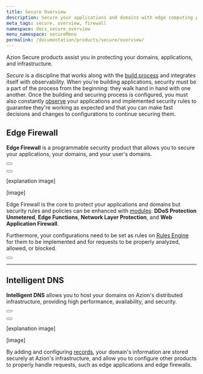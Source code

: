 ```yaml
---
title: Secure Overview
description: Secure your applications and domains with edge computing protection.
meta_tags: secure, overview, firewall
namespace: docs_secure_overview
menu_namespace: secureMenu
permalink: /documentation/products/secure/overview/
---
```



Azion Secure products assist you in protecting your domains, applications, and infrastructure.

*Secure* is a discipline that works along with the [build process](/en/documentation/products/guides/build/overview/) and integrates itself with observability. When you're building applications, security must be a part of the process from the beginning: they walk hand in hand with one another. Once the building and securing process is configured, you must also constantly [observe](/en/documentation/products/observe/) your applications and implemented security rules to guarantee they're working as expected and that you can make fast decisions and changes to configurations to continue securing them.

## Edge Firewall

**Edge Firewall** is a programmable security product that allows you to secure your applications, your domains, and your user's domains.

<Button href="/en/documentation/products/edge-firewall/" variant="secondary" text="go to edge firewall documentation"></Button>

<Button href="/en/documentation/products/guides/secure/configure-main-settings/" variant="secondary" text="go to edge firewall main settings guide"></Button>
 
[explanation image]

[image]

Edge Firewall is the core to protect your applications and domains but security rules and policies can be enhanced with [modules](/en/documentation/products/guides/secure/configure-main-settings/#modules): **DDoS Protection Unmetered**, **Edge Functions**, **Network Layer Protection**, and **Web Application Firewall**.

Furthermore, your configurations need to be set as rules on [Rules Engine](/en/documentation/products/edge-firewall/#rules-engine-for-edge-firewall) for them to be implemented and for requests to be properly analyzed, allowed, or blocked.

<Button href="" variant="secondary" text="go to rules engine for edge firewall guide"></Button>

---

## Intelligent DNS

**Intelligent DNS** allows you to host your domains on Azion's distributed infrastructure, providing high performance, availability, and security.

<Button href="/en/documentation/products/intelligent-dns/" variant="secondary" text="go to edge firewall documentation"></Button>

<Button href="" variant="secondary" text="go to intelligent dns main settings guide"></Button>

[explanation image]

[image]

By adding and configuring [records](), your domain's information are stored securely at Azion's infrastructure, and allow you to configure other products to properly handle requests, such as edge applications and edge firewalls.
